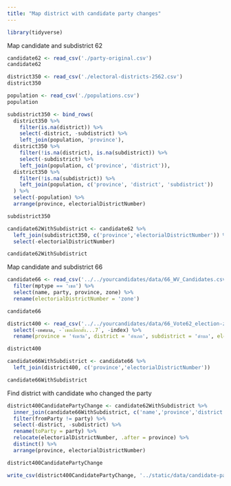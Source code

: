 ```yaml
---
title: "Map district with candidate party changes"
---
```


```r
library(tidyverse)
```

Map candidate and subdistrict 62

```r
candidate62 <- read_csv('./party-original.csv')
candidate62
```

```r
district350 <- read_csv('./electoral-districts-2562.csv')
district350
```

```r
population <- read_csv('./populations.csv')
population
```

```r
subdistrict350 <- bind_rows(
  district350 %>%
    filter(is.na(district)) %>%
    select(-district, -subdistrict) %>%
    left_join(population, 'province'),
  district350 %>%
    filter(!is.na(district), is.na(subdistrict)) %>%
    select(-subdistrict) %>%
    left_join(population, c('province', 'district')),
  district350 %>%
    filter(!is.na(subdistrict)) %>%
    left_join(population, c('province', 'district', 'subdistrict'))
  ) %>%
  select(-population) %>%
  arrange(province, electorialDistrictNumber)

subdistrict350
```


```r
candidate62WithSubdistrict <- candidate62 %>%
  left_join(subdistrict350, c('province','electorialDistrictNumber')) %>%
  select(-electorialDistrictNumber)

candidate62WithSubdistrict
```

Map candidate and subdistrict 66

```r
candidate66 <- read_csv('../../yourcandidates/data/66_WV_Candidates.csv') %>%
  filter(mptype == 'เขต') %>%
  select(name, party, province, zone) %>%
  rename(electorialDistrictNumber = 'zone')

candidate66
```

```r
district400 <- read_csv('../../yourcandidates/data/66_Vote62_election-zones.csv') %>%
  select(-เทศบาล, -`เขตเลือกตั้ง...7`, -index) %>%
  rename(province = 'จังหวัด', district = 'อำเภอ', subdistrict = 'ตำบล', electorialDistrictNumber = 'เขตเลือกตั้ง...4')

district400
```

```r
candidate66WithSubdistrict <- candidate66 %>%
  left_join(district400, c('province','electorialDistrictNumber')) 

candidate66WithSubdistrict
```

Find district with candidate who changed the party

```r
district400CandidatePartyChange <- candidate62WithSubdistrict %>%
  inner_join(candidate66WithSubdistrict, c('name','province','district', 'subdistrict')) %>%
  filter(fromParty != party) %>%
  select(-district, -subdistrict) %>%
  rename(toParty = party) %>%
  relocate(electorialDistrictNumber, .after = province) %>%
  distinct() %>%
  arrange(province, electorialDistrictNumber)

district400CandidatePartyChange
```

```r
write_csv(district400CandidatePartyChange, '../static/data/candidate-party-changes-66.csv')
```

